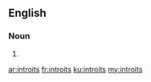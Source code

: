 ==English==

===Noun===
{{head|en|noun plural form}}

# {{plural of|introit|lang=en}}

[[ar:introits]]
[[fr:introits]]
[[ku:introits]]
[[my:introits]]